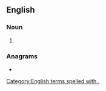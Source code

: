 {{also|ext}}
==English==

===Noun===
{{en-noun|exts.}}

# {{abbreviation of|extension|lang=en}}

===Anagrams===
* {{anagrams|en|Tex|Tex.|tex}}

[[Category:English terms spelled with .]]